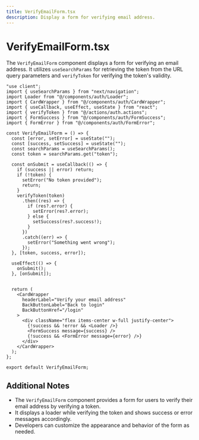 ```yaml
---
title: VerifyEmailForm.tsx
description: Display a form for verifying email address.
---
```


# VerifyEmailForm.tsx

The `VerifyEmailForm` component displays a form for verifying an email address. It utilizes `useSearchParams` for retrieving the token from the URL query parameters and `verifyToken` for verifying the token's validity.

```tsx
"use client";
import { useSearchParams } from "next/navigation";
import Loader from "@/components/auth/Loader";
import { CardWrapper } from "@/components/auth/CardWrapper";
import { useCallback, useEffect, useState } from "react";
import { verifyToken } from "@/actions/auth.actions";
import { FormSuccess } from "@/components/auth/FormSuccess";
import { FormError } from "@/components/auth/FormError";

const VerifyEmailForm = () => {
  const [error, setError] = useState("");
  const [success, setSuccess] = useState("");
  const searchParams = useSearchParams();
  const token = searchParams.get("token");

  const onSubmit = useCallback(() => {
    if (success || error) return;
    if (!token) {
      setError("No token provided");
      return;
    }
    verifyToken(token)
      .then((res) => {
        if (res?.error) {
          setError(res?.error);
        } else {
          setSuccess(res?.success!);
        }
      })
      .catch((err) => {
        setError("Something went wrong");
      });
  }, [token, success, error]);

  useEffect(() => {
    onSubmit();
  }, [onSubmit]);
```

```tsx

  return (
    <CardWrapper
      headerLabel="Verify your email address"
      BackButtonLabel="Back to login"
      BackButtonHref="/login"
    >
      <div className="flex items-center w-full justify-center">
        {!success && !error && <Loader />}
        <FormSuccess message={success} />
        {!success && <FormError message={error} />}
      </div>
    </CardWrapper>
  );
};

export default VerifyEmailForm;
```

## Additional Notes

- The `VerifyEmailForm` component provides a form for users to verify their email address by verifying a token.
- It displays a loader while verifying the token and shows success or error messages accordingly.
- Developers can customize the appearance and behavior of the form as needed.
